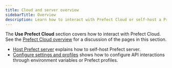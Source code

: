 ```yaml
---
title: Cloud and server overview
sidebarTitle: Overview
description: Learn how to interact with Prefect Cloud or self-host a Prefect server instance.
---
```


The **Use Prefect Cloud** section covers how to interact with Prefect Cloud.
See the [Prefect Cloud overview](/v3/manage/cloud/) for a discussion of the pages in this section.


- [Host Prefect server](/v3/manage/server/) explains how to self-host Prefect server.
- [Configure settings and profiles](/v3/manage/server/) shows how to configure API interactions through environment variables or Prefect profiles.